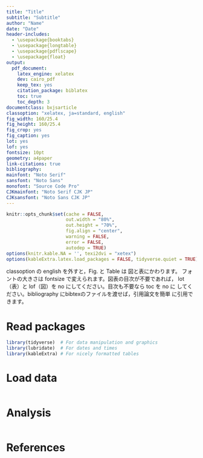 ```yaml
---
title: "Title"
subtitle: "Subtitle"
author: "Name"
date: "Date"
header-includes:
  - \usepackage{booktabs}
  - \usepackage{longtable}
  - \usepackage{pdflscape}
  - \usepackage{float}
output: 
  pdf_document:
    latex_engine: xelatex
    dev: cairo_pdf
    keep_tex: yes
    citation_package: biblatex
    toc: true
    toc_depth: 3
documentclass: bxjsarticle
classoption: "xelatex, ja=standard, english"
fig_width: 160/25.4
fig_height: 160/25.4
fig_crop: yes
fig_caption: yes
lot: yes
lof: yes
fontsize: 10pt
geometry: a4paper
link-citations: true
bibliography: 
mainfont: "Noto Serif"
sansfont: "Noto Sans"
monofont: "Source Code Pro"
CJKmainfont: "Noto Serif CJK JP"
CJKsansfont: "Noto Sans CJK JP"
---
```



```r
knitr::opts_chunk$set(cache = FALSE,
                      out.width = "80%", 
                      out.height = "70%",
                      fig.align = "center", 
                      warning = FALSE, 
                      error = FALSE, 
                      autodep = TRUE)
options(knitr.kable.NA = '', texi2dvi = "xetex")
options(kableExtra.latex.load_packages = FALSE, tidyverse.quiet = TRUE)
```

classoption の english を外すと，Fig. と Table は 図と表にかわります。
フォントの大きさは fontsize で変えられます。図表の目次が不要であれば，
lot（表）と lof（図）を no にしてください。目次も不要なら toc を no に
してください。bibliography にbibtexのファイルを渡せば，引用論文を簡単
に引用できます。

# Read packages

```r
library(tidyverse)  # For data manipulation and graphics
library(lubridate)  # For dates and times
library(kableExtra) # For nicely formatted tables
```

# Load data

```r

```

# Analysis

```r

```


# References

